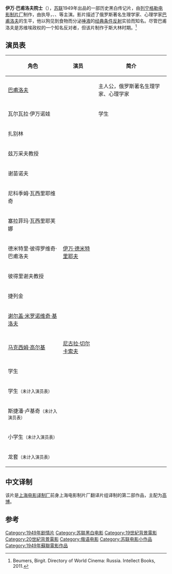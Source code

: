{{Infobox Film
| color         = 
| name          = 巴甫洛夫
| original_name = {{lang|ru|Академик Иван Павлов}}
| image         = Academician Ivan Pavlov Poster.jpg
| image_size    = 
| caption       = 
| sec-title     = 
| director      = {{link-ru|格雷戈里·利沃维奇·罗沙利|Рошаль, Григорий Львович|格雷戈里·罗沙利}}
| producer      = 
| producer_2    = 
| writer        = 
| screenplay    = 
| story         = 
| based_on      = 
| narrator      = 
| production_supervisor = 
| starring      = 
| music         = 
| endtheme      = 
| cinematography = 
| editing       = 
| studio        = [[列宁格勒电影制片厂|列宁格勒电影制片厂]]
| runtime       = 103分钟
| country       = 苏联
| language      = 俄语
| released      = 
| distributor   = 
| issue_date    = 
| budget        = 
| gross         = 
| preceded_by   = 
| followed_by   = 
| website       = 
}}
'''伊万·巴甫洛夫院士'''（{{lang-ru|Академик Иван Павлов}}），[[苏联|苏联]]1949年出品的一部历史黑白传记片，由[[列宁格勒电影制片厂|列宁格勒电影制片厂]]制作，由{{link-ru|格雷戈里·利沃维奇·罗沙利|Рошаль, Григорий Львович|格雷戈里·罗沙利}}执导，{{link-ru|亚历山大·福多罗维奇·鲍里索夫|Борисов, Александр Фёдорович|亚历山大·鲍里索夫}}、{{le|尼娜·乌里扬诺夫娜·阿利索娃|Nina Alisova|尼娜·阿利索娃}}、{{link-ru|尼古拉·谢尔盖耶维奇·普洛特尼科夫|Плотников, Николай Сергеевич|尼古拉·普洛特尼科夫}}等主演。影片描述了俄罗斯著名生理学家、心理学家[[巴甫洛夫|巴甫洛夫]]的生平，他以狗见到食物而分泌[[唾液|唾液]]的[[经典条件反射|经典条件反射]]实验而知名。尽管巴甫洛夫是苏维埃政权的一个知名反对者，但该片制作于斯大林时期。<ref>Beumers, Birgit. Directory of World Cinema: Russia. Intellect Books, 2011.</ref>{{rp|203}}

== 演员表 ==
{| class="wikitable"
|-
! 角色 !! 演员 !! 简介
|-
| [[巴甫洛夫|巴甫洛夫]] 
| {{link-ru|亚历山大·福多罗维奇·鲍里索夫|Борисов, Александр Фёдорович|亚历山大·鲍里索夫}} 
| 主人公，俄罗斯著名生理学家、心理学家
|-
| 瓦尔瓦拉·伊万诺娃
| {{le|尼娜·乌里扬诺夫娜·阿利索娃|Nina Alisova|尼娜·阿利索娃}}
| 学生
|-
| 扎别林
| {{link-ru|弗拉基米尔·伊万诺维奇·切斯诺科夫|Честноков, Владимир Иванович|弗拉基米尔·切斯诺科夫}}
| 
|-
| 兹万采夫教授
| {{link-ru|费奥多尔·米哈伊洛维奇·尼基京|Никитин, Фёдор Михайлович|费奥多尔·尼基京}}
| 
|-
| 谢苗诺夫
| {{link-ru|弗拉基米尔·帕夫洛维奇·巴拉瑟夫|Балашов, Владимир Павлович|弗拉基米尔·巴拉瑟夫}}
| 
|-
| 尼科季姆·瓦西里耶维奇
| {{link-ru|尼古拉·谢尔盖耶维奇·普洛特尼科夫|Плотников, Николай Сергеевич|尼古拉·普洛特尼科夫}}
| 
|-
| 塞拉菲玛·瓦西里耶芙娜
| {{link-ru|玛丽娜·萨福诺娃|Марьяна Сафонова}}
| 
|-
| 德米特里·彼得罗维奇·巴甫洛夫
| [[伊万·彼得罗维奇·德米特里耶夫|伊万·德米特里耶夫]]
| 
|-
| 彼得里谢夫教授
| {{link-ru|格里戈里·奥伊泽罗维奇·施皮格尔|Шпигель, Григорий Ойзерович|格里戈里·施皮格尔}} 
| 
|-
| 捷列金
| {{link-ru|瓦西里·雅科夫列维奇·索夫龙诺夫|Софронов, Василий Яковлевич|瓦西里·索夫龙诺夫}} 
| 
|-
| [[谢尔盖·米罗诺维奇·基洛夫|谢尔盖·米罗诺维奇·基洛夫]]
| {{link-ru|格奥尔基·别利尼科维奇|Георгий Бельникевич}}
| 
|-
| [[马克西姆·高尔基|马克西姆·高尔基]]
| [[尼古拉·康斯坦丁诺维奇·切尔卡索夫|尼古拉·切尔卡索夫]]
| 
|-
| 学生
| {{link-ru|帕维尔·彼得罗维奇·潘科夫|Панков, Павел Петрович|帕维尔·潘科夫}}
| 
|-
| 学生<small>（未计入演员表）</small>
| {{link-ru|弗拉基米尔·鲍里索维奇·索沙利斯基|Сошальский, Владимир Борисович|弗拉基米尔·索沙利斯基}}
| 
|-
| 斯捷潘·卢基奇<small>（未计入演员表）</small>
| {{link-ru|康斯坦丁·伊格纳季耶维奇·阿达希夫斯基|Адашевский, Константин Игнатьевич|康斯坦丁·阿达希夫斯基}}
| 
|-
| 小学生<small>（未计入演员表）</small>
| {{link-ru|弗拉季斯拉夫·伊格纳季耶维奇·斯特热尔奇克|Стржельчик, Владислав Игнатьевич|弗拉季斯拉夫·斯特热尔奇克}}
| 
|-
| 龙套<small>（未计入演员表）</small>
| {{link-ru|格奥尔基·尼古拉耶维奇·泰赫|Тейх, Георгий Николаевич|格奥尔基·泰赫}}
| 
|}

== 中文译制 ==
{{seealso|上海电影译制厂作品列表 (1950年代)}}
该片是[[上海电影译制厂|上海电影译制厂]]前身上海电影制片厂翻译片组译制的第二部作品，主配为[[高博_(配音演员)|高博]]。

== 参考 ==
{{reflist}}

[[Category:1949年剧情片|Category:1949年剧情片]]
[[Category:苏联黑白电影|Category:苏联黑白电影]]
[[Category:19世紀背景電影|Category:19世紀背景電影]]
[[Category:20世紀背景電影|Category:20世紀背景電影]]
[[Category:俄语电影|Category:俄语电影]]
[[Category:苏联电影小作品|Category:苏联电影小作品]]
[[Category:1949年蘇聯電影作品|Category:1949年蘇聯電影作品]]